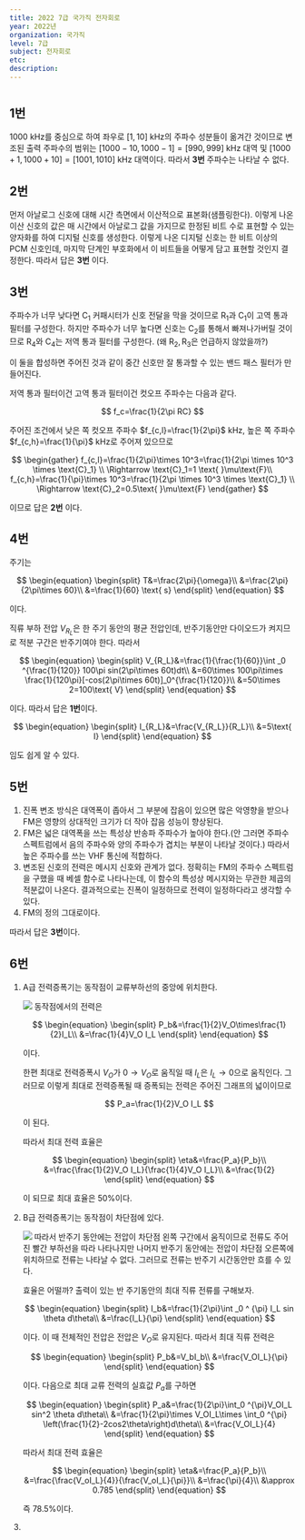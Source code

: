 ```yaml
---
title: 2022 7급 국가직 전자회로
year: 2022년
organization: 국가직
level: 7급
subject: 전자회로
etc:
description:
---
```


#

## 1번

$1000$ kHz를 중심으로 하여 좌우로 $[1,10]$ kHz의 주파수 성분들이 옮겨간 것이므로 변조된 출력 주파수의 범위는 $[1000-10,1000-1]=[990,999]$ kHz 대역 및 $[1000+1,1000+10]=[1001,1010]$ kHz 대역이다.
따라서 **3번** 주파수는 나타날 수 없다.

## 2번

먼저 아날로그 신호에 대해 시간 측면에서 이산적으로 표본화(샘플링한다). 이렇게 나온 이산 신호의 값은 매 시간에서 아날로그 값을 가지므로 한정된 비트 수로 표현할 수 있는 양자화를 하여 디지털 신호를 생성한다.
이렇게 나온 디지털 신호는 한 비트 이상의 PCM 신호인데, 마지막 단계인 부호화에서 이 비트들을 어떻게 담고 표현할 것인지 결정한다. 따라서 답은 **3번** 이다.

## 3번

주파수가 너무 낮다면 $\text{C}_1$ 커패시터가 신호 전달을 막을 것이므로 $\text{R}_1$과 $\text{C}_1$이 고역 통과 필터를 구성한다. 하지만 주파수가 너무 높다면 신호는 $\text{C}_2$를 통해서 빠져나가버릴 것이므로 $\text{R}_4$와 $\text{C}_4$는 저역 통과 필터를 구성한다.
(왜 $\text{R}_2,\text{R}_3$은 언급하지 않았을까?)

이 둘을 합성하면 주어진 것과 같이 중간 신호만 잘 통과할 수 있는 밴드 패스 필터가 만들어진다.

저역 통과 필터이건 고역 통과 필터이건 컷오프 주파수는 다음과 같다.

$$
f_c=\frac{1}{2\pi RC}
$$

주어진 조건에서 낮은 쪽 컷오프 주파수 $f_{c,l}=\frac{1}{2\pi}$ kHz, 높은 쪽 주파수 $f_{c,h}=\frac{1}{\pi}$ kHz로 주어져 있으므로

$$
\begin{gather}
   f_{c,l}=\frac{1}{2\pi}\times 10^3=\frac{1}{2\pi \times 10^3 \times \text{C}_1} \\
   \Rightarrow \text{C}_1=1 \text{ }\mu\text{F}\\
   f_{c,h}=\frac{1}{\pi}\times 10^3=\frac{1}{2\pi \times 10^3 \times \text{C}_1} \\
   \Rightarrow \text{C}_2=0.5\text{ }\mu\text{F}
   \end{gather}
$$

이므로 답은 **2번** 이다.

## 4번

주기는

$$
\begin{equation}
   \begin{split}
      T&=\frac{2\pi}{\omega}\\
      &=\frac{2\pi}{2\pi\times 60}\\
      &=\frac{1}{60} \text{ s}
   \end{split}
\end{equation}
$$

이다.

직류 부하 전압 $V_{R_L}$은 한 주기 동안의 평균 전압인데, 반주기동안만 다이오드가 켜지므로 적분 구간은 반주기여야 한다. 따라서

$$
\begin{equation}
   \begin{split}
      V_{R_L}&=\frac{1}{\frac{1}{60}}\int _0 ^{\frac{1}{120}} 100\pi sin(2\pi\times 60t)dt\\
      &=60\times 100\pi\times \frac{1}{120\pi}[-cos(2\pi\times 60t)]_0^{\frac{1}{120}}\\
      &=50\times 2=100\text{ V}
   \end{split}
\end{equation}
$$

이다. 따라서 답은 **1번**이다.

$$
\begin{equation}
   \begin{split}
      I_{R_L}&=\frac{V_{R_L}}{R_L}\\
      &=5\text{ I}
   \end{split}
\end{equation}
$$

임도 쉽게 알 수 있다.

## 5번

1. 진폭 변조 방식은 대역폭이 좁아서 그 부분에 잡음이 있으면 많은 악영향을 받으나 FM은 영향의 상대적인 크기가 더 작아 잡음 성능이 향상된다.
2. FM은 넓은 대역폭을 쓰는 특성상 반송파 주파수가 높아야 한다.(안 그러면 주파수 스펙트럼에서 음의 주파수와 양의 주파수가 겹치는 부분이 나타날 것이다.) 따라서 높은 주파수를 쓰는 VHF 통신에 적합하다.
3. 변조된 신호의 전력은 메시지 신호와 관계가 없다. 정확히는 FM의 주파수 스펙트럼을 구했을 때 베셀 함수로 나타나는데, 이 함수의 특성상 메시지와는 무관한 제곱의 적분값이 나온다. 결과적으로는 진폭이 일정하므로 전력이 일정하다라고 생각할 수 있다.
4. FM의 정의 그대로이다.

따라서 답은 **3번**이다.

## 6번

1. A급 전력증폭기는 동작점이 교류부하선의 중앙에 위치한다.

   ![](./prob6-a.svg)
   동작점에서의 전력은

   $$
   \begin{equation}
      \begin{split}
         P_b&=\frac{1}{2}V_O\times\frac{1}{2}I_L\\
         &=\frac{1}{4}V_O I_L
      \end{split}
   \end{equation}
   $$

   이다.

   한편 최대로 전력증폭시 $V_O$가 $0\rightarrow V_O$로 움직일 때 $I_L$은 $I_L\rightarrow 0$으로 움직인다.
   그러므로 이렇게 최대로 전력증폭될 때 증폭되는 전력은 주어진 그래프의 넓이이므로

   $$
   P_a=\frac{1}{2}V_O I_L
   $$

   이 된다.

   따라서 최대 전력 효율은

   $$
   \begin{equation}
      \begin{split}
         \eta&=\frac{P_a}{P_b}\\
         &=\frac{\frac{1}{2}V_O I_L}{\frac{1}{4}V_O I_L}\\
         &=\frac{1}{2}
      \end{split}
   \end{equation}
   $$

   이 되므로 최대 효율은 $50$%이다.

2. B급 전력증폭기는 동작점이 차단점에 있다.

   ![](./prob6-b.svg)
   따라서 반주기 동안에는 전압이 차단점 왼쪽 구간에서 움직이므로 전류도 주어진 빨간 부하선을 따라 나타나지만 나머지 반주기 동안에는 전압이 차단점 오른쪽에 위치하므로 전류는 나타날 수 없다. 그러므로 전류는 반주기 시간동안만 흐를 수 있다.

   효율은 어떨까? 출력이 있는 반 주기동안의 최대 직류 전류를 구해보자.

   $$
   \begin{equation}
      \begin{split}
         I_b&=\frac{1}{2\pi}\int _0 ^ {\pi} I_L sin \theta d\theta\\
         &=\frac{I_L}{\pi}
      \end{split}
   \end{equation}
   $$

   이다. 이 때 전체적인 전압은 전압은 $V_O$로 유지된다. 따라서 최대 직류 전력은

   $$
   \begin{equation}
      \begin{split}
         P_b&=V_bI_b\\
         &=\frac{V_OI_L}{\pi}
      \end{split}
   \end{equation}
   $$

   이다. 다음으로 최대 교류 전력의 실효값 $P_a$를 구하면

   $$
   \begin{equation}
      \begin{split}
         P_a&=\frac{1}{2\pi}\int_0 ^{\pi}V_OI_L sin^2 \theta d\theta\\
         &=\frac{1}{2\pi}\times V_OI_L\times \int_0 ^{\pi} \left(\frac{1}{2}-2cos2\theta\right)d\theta\\
         &=\frac{V_OI_L}{4}
      \end{split}
   \end{equation}
   $$

   따라서 최대 전력 효율은

   $$
   \begin{equation}
      \begin{split}
         \eta&=\frac{P_a}{P_b}\\
         &=\frac{\frac{V_oI_L}{4}}{\frac{V_oI_L}{\pi}}\\
         &=\frac{\pi}{4}\\
         &\approx 0.785
      \end{split}
   \end{equation}
   $$

   즉 $78.5$%이다.

3.
